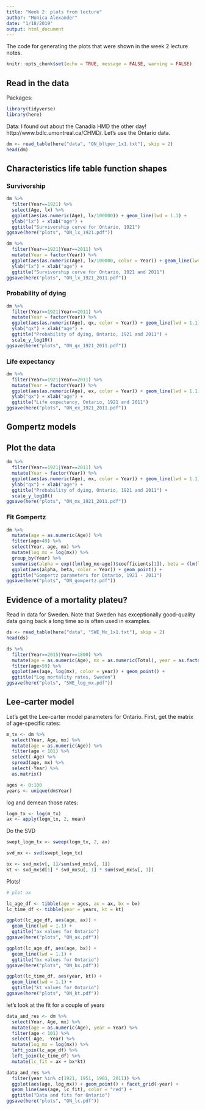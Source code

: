 ```yaml
---
title: "Week 2: plots from lecture"
author: "Monica Alexander"
date: "1/18/2019"
output: html_document
---
```


The code for generating the plots that were shown in the week 2 lecture notes. 

```r
knitr::opts_chunk$set(echo = TRUE, message = FALSE, warning = FALSE)
```

## Read in the data 

Packages:
```r
library(tidyverse)
library(here)
```

Data: I found out about the Canadia HMD the other day! http://www.bdlc.umontreal.ca/CHMD/. Let's use the Ontario data.

```r
dm <- read_table(here("data", "ON_bltper_1x1.txt"), skip = 2)
head(dm)
```

## Characteristics life table function shapes

### Survivorship

```r
dm %>% 
  filter(Year==1921) %>% 
  select(Age, lx) %>% 
  ggplot(aes(as.numeric(Age), lx/100000)) + geom_line(lwd = 1.1) + 
  ylab("lx") + xlab("age") + 
  ggtitle("Survivorship curve for Ontario, 1921") 
ggsave(here("plots", "ON_lx_1921.pdf"))
```

```r
dm %>% 
  filter(Year==1921|Year==2011) %>% 
  mutate(Year = factor(Year)) %>% 
  ggplot(aes(as.numeric(Age), lx/100000, color = Year)) + geom_line(lwd = 1.1) + 
  ylab("lx") + xlab("age") + 
  ggtitle("Survivorship curve for Ontario, 1921 and 2011") 
ggsave(here("plots", "ON_lx_1921_2011.pdf"))
```
### Probability of dying

```r
dm %>% 
  filter(Year==1921|Year==2011) %>% 
  mutate(Year = factor(Year)) %>% 
  ggplot(aes(as.numeric(Age), qx, color = Year)) + geom_line(lwd = 1.1) + 
  ylab("qx") + xlab("age") + 
  ggtitle("Probability of dying, Ontario, 1921 and 2011") + 
  scale_y_log10()
ggsave(here("plots", "ON_qx_1921_2011.pdf"))
```
### Life expectancy
```r
dm %>% 
  filter(Year==1921|Year==2011) %>% 
  mutate(Year = factor(Year)) %>% 
  ggplot(aes(as.numeric(Age), ex, color = Year)) + geom_line(lwd = 1.1) + 
  ylab("qx") + xlab("age") + 
  ggtitle("Life expectancy, Ontario, 1921 and 2011") 
ggsave(here("plots", "ON_ex_1921_2011.pdf"))
```

## Gompertz models

## Plot the data

```r
dm %>% 
  filter(Year==1921|Year==2011) %>% 
  mutate(Year = factor(Year)) %>% 
  ggplot(aes(as.numeric(Age), mx, color = Year)) + geom_line(lwd = 1.1) + 
  ylab("qx") + xlab("age") + 
  ggtitle("Probability of dying, Ontario, 1921 and 2011") + 
  scale_y_log10()
ggsave(here("plots", "ON_mx_1921_2011.pdf"))
```

### Fit Gompertz

```r
dm %>% 
  mutate(age = as.numeric(Age)) %>% 
  filter(age>49) %>% 
  select(Year, age, mx) %>% 
  mutate(log_mx = log(mx)) %>% 
  group_by(Year) %>% 
  summarise(alpha = exp((lm(log_mx~age))$coefficients[1]), beta = (lm(log_mx~age))$coefficients[2]) %>% 
  ggplot(aes(alpha, beta, color = Year)) + geom_point() +
  ggtitle("Gompertz parameters for Ontario, 1921 - 2011")
ggsave(here("plots", "ON_gompertz.pdf"))
```

## Evidence of a mortality plateu?

Read in data for Sweden. Note that Sweden has exceptionally good-quality data going back a long time so is often used in examples. 

```r
ds <- read_table(here("data", "SWE_Mx_1x1.txt"), skip = 2)
head(ds)
```

```r
ds %>% 
  filter(Year==2015|Year==1800) %>% 
  mutate(age = as.numeric(Age), mx = as.numeric(Total), year = as.factor(Year)) %>% 
  filter(age>59) %>% 
  ggplot(aes(age, log(mx), color = year)) + geom_point() + 
  ggtitle("Log mortality rates, Sweden")
ggsave(here("plots", "SWE_log_mx.pdf"))
```

## Lee-carter model

Let's get the Lee-carter model parameters for Ontario. First, get the matrix of age-specific rates:

```r
m_tx <- dm %>% 
  select(Year, Age, mx) %>% 
  mutate(age = as.numeric(Age)) %>% 
  filter(age < 101) %>% 
  select(-Age) %>% 
  spread(age, mx) %>% 
  select(-Year) %>% 
  as.matrix()

ages <- 0:100
years <- unique(dm$Year)
```

log and demean those rates:

```r

logm_tx <- log(m_tx)
ax <- apply(logm_tx, 2, mean)
```

Do the SVD

```r
swept_logm_tx <- sweep(logm_tx, 2, ax)

svd_mx <- svd(swept_logm_tx)

bx <- svd_mx$v[, 1]/sum(svd_mx$v[, 1])
kt <- svd_mx$d[1] * svd_mx$u[, 1] * sum(svd_mx$v[, 1])

```

Plots!

```r
# plot ax

lc_age_df <- tibble(age = ages, ax = ax, bx = bx)
lc_time_df <- tibble(year = years, kt = kt)

ggplot(lc_age_df, aes(age, ax)) + 
  geom_line(lwd = 1.1) + 
  ggtitle("ax values for Ontario")
ggsave(here("plots", "ON_ax.pdf"))

ggplot(lc_age_df, aes(age, bx)) + 
  geom_line(lwd = 1.1) + 
  ggtitle("bx values for Ontario")
ggsave(here("plots", "ON_bx.pdf"))

ggplot(lc_time_df, aes(year, kt)) + 
  geom_line(lwd = 1.1) + 
  ggtitle("kt values for Ontario")
ggsave(here("plots", "ON_kt.pdf"))
```

let's look at the fit for a couple of years

```r
data_and_res <- dm %>% 
  select(Year, Age, mx) %>% 
  mutate(age = as.numeric(Age), year = Year) %>% 
  filter(age < 101) %>% 
  select(-Age, -Year) %>% 
  mutate(log_mx = log(mx)) %>% 
  left_join(lc_age_df) %>% 
  left_join(lc_time_df) %>% 
  mutate(lc_fit = ax + bx*kt)

data_and_res %>% 
  filter(year %in% c(1921, 1951, 1981, 2011)) %>% 
  ggplot(aes(age, log_mx)) + geom_point() + facet_grid(~year) + 
  geom_line(aes(age, lc_fit), color = "red") + 
  ggtitle("Data and fits for Ontario")
ggsave(here("plots", "ON_lc.pdf"))

```


